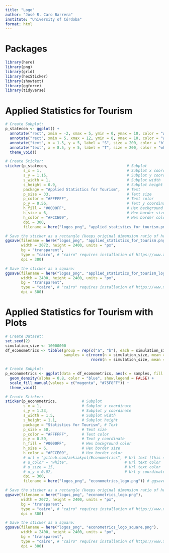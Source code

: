 ```yaml
---
title: "Logo"
author: "José R. Caro Barrera"
institute: "University of Córdoba"
format: html
---
```


# Packages

```r
library(here)
library(png)
library(grid)
library(hexSticker)
library(showtext)
library(ggforce)
library(tidyverse)
```

# Applied Statistics for Tourism

```r
# Create Subplot:
p_statecon <- ggplot() +
  annotate("rect", xmin = -2, xmax = 5, ymin = 0, ymax = 10, color = "white", fill = "white", size = 2) +
  annotate("rect", xmin = 5, xmax = 12, ymin = 0, ymax = 10, color = "white", fill = "blue", size = 2) +
  annotate("text", x = 1.5, y = 5, label = "S", size = 200, color = "blue") +
  annotate("text", x = 8.5, y = 5, label = "T", size = 200, color = "white") +
  theme_void()

# Create Sticker:
sticker(p_statecon,                                   # Subplot
        s_x = 1,                                      # Subplot x coordinate
        s_y = 1.15,                                   # Subplot y coordinate
        s_width = 1,                                  # Subplot width
        s_height = 0.9,                               # Subplot height
        package = "Applied Statistics for Tourism",   # Text
        p_size = 33,                                  # Text size
        p_color = "#FFFFFF",                          # Text color
        p_y = 0.56,                                   # Text y coordinate
        h_fill = "#0000FF",                           # Hex background color
        h_size = 6,                                   # Hex border size
        h_color = "#FCCE09",                          # Hex border color
        dpi = 300,
        filename = here("logos_png", "applied_statistics_for_tourism.png")) # ggsave() will override the default png on this line

# Save the sticker as a rectangle (keeps original dimension ratio of hexagon):
ggsave(filename = here("logos_png", "applied_statistics_for_tourism.png"),
       width = 2072, height = 2400, units = "px",
       bg = "transparent",
       type = "cairo", # "cairo" requires installation of https://www.xquartz.org on our macOS machine
       dpi = 300)

# Save the sticker as a square:
ggsave(filename = here("logos_png", "applied_statistics_for_tourism_logo_square.png"),
       width = 2400, height = 2400, units = "px",
       bg = "transparent",
       type = "cairo", # "cairo" requires installation of https://www.xquartz.org on our macOS machine
       dpi = 300)
```


# Applied Statistics for Tourism with Plots

```r
# Create Dataset:
set.seed(2)
simulation_size <- 10000000
df_econometrics <- tibble(group = rep(c("a", "b"), each = simulation_size),
                          samples = c(rnorm(n = simulation_size, mean = 7, sd = 4),
                                      rnorm(n = simulation_size, mean = 0, sd = 8)))

# Create Subplot:
p_econometrics <- ggplot(data = df_econometrics, aes(x = samples, fill = factor(group))) +
  geom_density(alpha = 0.8, color = "blue", show.legend = FALSE) +
  scale_fill_manual(values = c("magenta", "#75F8FF")) +
  theme_void()

# Create Sticker:
sticker(p_econometrics,           # Subplot
        s_x = 1,                  # Subplot x coordinate
        s_y = 1.23,               # Subplot y coordinate
        s_width = 1.5,            # Subplot width
        s_height = 1.1,           # Subplot height
        package = "Statistics for Tourism", # Text
        p_size = 50,              # Text size
        p_color = "#FFFFFF",      # Text color
        p_y = 0.59,               # Text y coordinate
        h_fill = "#0000FF",       # Hex background color
        h_size = 6,               # Hex border size
        h_color = "#FCCE09",      # Hex border color
        # url = "github.com/zekiakyol/Econometrics", # Url text [this 4 lines will be uncommented when notes are public]
        # u_color = "white",                         # Url text color
        # u_size = 15,                               # Url text color
        # u_y = 0.07,                                # Url y coordinate
        dpi = 300,
        filename = here("logos_png", "econometrics_logo.png")) # ggsave() will override the default png on this line

# Save the sticker as a rectangle (keeps original dimension ratio of hexagon):
ggsave(filename = here("logos_png", "econometrics_logo.png"),
       width = 2072, height = 2400, units = "px",
       bg = "transparent",
       type = "cairo", # "cairo" requires installation of https://www.xquartz.org on our macOS machine
       dpi = 300)

# Save the sticker as a square:
ggsave(filename = here("logos_png", "econometrics_logo_square.png"),
       width = 2400, height = 2400, units = "px",
       bg = "transparent",
       type = "cairo", # "cairo" requires installation of https://www.xquartz.org on our macOS machine
       dpi = 300)
```